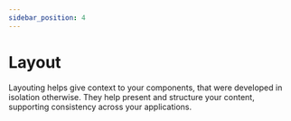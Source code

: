 ```yaml
---
sidebar_position: 4
---
```



# Layout

Layouting helps give context to your components, that were developed in isolation otherwise. They help present and structure your content, supporting consistency across your applications.

<div ks-theme="docs">
  <Columns columns={2} gutter="md" switchAt={672}>
    <TeaserBox
      link={{
        size: 'small',
        href: './sections/',
        label: 'Go to Sections',
        variant: 'clear',
        iconAnimation: true,
        iconAfter: {
          icon: 'chevron-right',
        },
      }}
      text="The native way to create layouts in kickstartDS. Sections ensure a consistent display of content while offering a varietey of customisation options."
      topic="Sections"
    />
    <TeaserBox
      link={{
        size: 'small',
        href: './bedrock/',
        label: 'Explore Bedrock',
        variant: 'clear',
        iconAnimation: true,
        iconAfter: {
          icon: 'chevron-right',
        },
      }}
      text="A collection of utility components that are designed to be used as building blocks for your web applications layout."
      topic="Bedrock"
    />
  </Columns>
</div>
